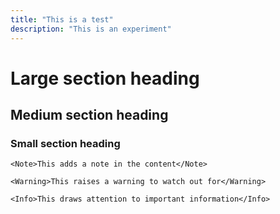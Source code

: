 ```yaml
---
title: "This is a test"
description: "This is an experiment"
---
```


# Large section heading

## Medium section heading

### Small section heading

`<Note>This adds a note in the content</Note>`


`<Warning>This raises a warning to watch out for</Warning>`

`<Info>This draws attention to important information</Info>`


###

###

###